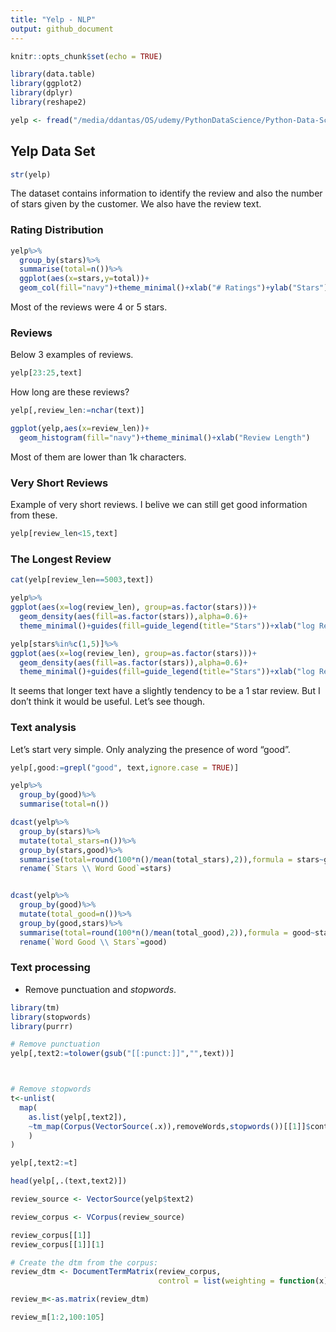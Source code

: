 ```yaml
---
title: "Yelp - NLP"
output: github_document
---
```



```r
knitr::opts_chunk$set(echo = TRUE)

library(data.table)
library(ggplot2)
library(dplyr)
library(reshape2)

yelp <- fread("/media/ddantas/OS/udemy/PythonDataScience/Python-Data-Science-and-Machine-Learning-Bootcamp/Machine Learning Sections/Natural-Language-Processing/yelp.csv")
```

## Yelp Data Set

```r
str(yelp)
```

The dataset contains information to identify the review and also the number of stars given by the customer. We also have the review text.

### Rating Distribution

```r
yelp%>%
  group_by(stars)%>%
  summarise(total=n())%>%
  ggplot(aes(x=stars,y=total))+
  geom_col(fill="navy")+theme_minimal()+xlab("# Ratings")+ylab("Stars")
```

Most of the reviews were 4 or 5 stars.

### Reviews

Below 3 examples of reviews.

```r
yelp[23:25,text]
```

How long are these reviews?

```r
yelp[,review_len:=nchar(text)]

ggplot(yelp,aes(x=review_len))+
  geom_histogram(fill="navy")+theme_minimal()+xlab("Review Length")
```

Most of them are lower than 1k characters.

### Very Short Reviews

Example of very short reviews. I belive we can still get good information from these.

```r
yelp[review_len<15,text]
```

### The Longest Review
```r
cat(yelp[review_len==5003,text])
```

```r
yelp%>%
ggplot(aes(x=log(review_len), group=as.factor(stars)))+
  geom_density(aes(fill=as.factor(stars)),alpha=0.6)+
  theme_minimal()+guides(fill=guide_legend(title="Stars"))+xlab("log Review Length")

yelp[stars%in%c(1,5)]%>%
ggplot(aes(x=log(review_len), group=as.factor(stars)))+
  geom_density(aes(fill=as.factor(stars)),alpha=0.6)+
  theme_minimal()+guides(fill=guide_legend(title="Stars"))+xlab("log Review Length")
```

It seems that longer text have a slightly tendency to be a 1 star review. But I don't think it would be useful. Let's see though.


### Text analysis

Let's start very simple. Only analyzing the presence of word "good".

```r
yelp[,good:=grepl("good", text,ignore.case = TRUE)]

yelp%>%
  group_by(good)%>%
  summarise(total=n())

dcast(yelp%>%
  group_by(stars)%>%
  mutate(total_stars=n())%>%
  group_by(stars,good)%>%
  summarise(total=round(100*n()/mean(total_stars),2)),formula = stars~good)%>%
  rename(`Stars \\ Word Good`=stars)


dcast(yelp%>%
  group_by(good)%>%
  mutate(total_good=n())%>%
  group_by(good,stars)%>%
  summarise(total=round(100*n()/mean(total_good),2)),formula = good~stars)%>%
  rename(`Word Good \\ Stars`=good)
```

### Text processing

* Remove punctuation and *stopwords*.

```r
library(tm)
library(stopwords)
library(purrr)

# Remove punctuation
yelp[,text2:=tolower(gsub("[[:punct:]]","",text))]



# Remove stopwords
t<-unlist(
  map(
    as.list(yelp[,text2]),
    ~tm_map(Corpus(VectorSource(.x)),removeWords,stopwords())[[1]]$content
    )
)

yelp[,text2:=t]

head(yelp[,.(text,text2)])
```



```r
review_source <- VectorSource(yelp$text2)

review_corpus <- VCorpus(review_source)

review_corpus[[1]]
review_corpus[[1]][1]


```



```r
# Create the dtm from the corpus: 
review_dtm <- DocumentTermMatrix(review_corpus,
                                 control = list(weighting = function(x) weightTfIdf(x, normalize = FALSE)))

review_m<-as.matrix(review_dtm)

review_m[1:2,100:105]
```

